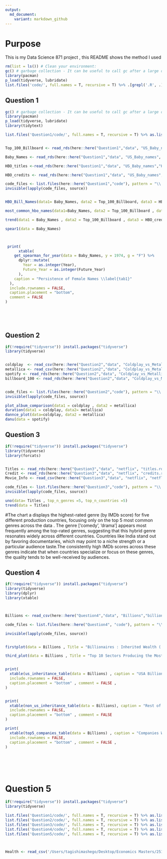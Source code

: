 ```yaml
---
output:
  md_document:
    variant: markdown_github
---
```


# Purpose

This is my Data Science 871 project , this README shows the method I used



```r

rm(list = ls()) # Clean your environment:
gc() # garbage collection - It can be useful to call gc after a large object has been removed, as this may prompt R to return memory to the operating system.
library(pacman)
p_load(tidyverse, lubridate)
list.files('code/', full.names = T, recursive = T) %>% .[grepl('.R', .)] %>% as.list() %>% walk(~source(.))
```

## Question 1 


```r

gc() # garbage collection - It can be useful to call gc after a large object has been removed, as this may prompt R to return memory to the operating system.
library(pacman)
p_load(tidyverse, lubridate)
library(tidytext)

list.files('Question1/code/', full.names = T, recursive = T) %>% as.list() %>% walk(~source(.))


Top_100_Billboard <- read_rds(here::here("Question1","data", "US_Baby_names", "charts.rds"))

Baby_Names <- read_rds(here::here("Question1","data", "US_Baby_names", "Baby_Names_By_US_State.rds"))

HBO_titles <-read_rds(here::here("Question1","data", "US_Baby_names","HBO_titles.rds"))

HBO_credits <- read_rds(here::here("Question1","data", "US_Baby_names","HBO_credits.rds"))

code_files <- list.files(here::here("Question1","code"), pattern = "\\.R$", full.names = TRUE)
invisible(lapply(code_files, source))


HBO_Bill_Names(data1= Baby_Names, data2 = Top_100_Billboard, data3 = HBO_credits)

most_common_hbo_names(data1=Baby_Names, data2 = Top_100_Billboard , data3= HBO_credits)

trend(data1 = Baby_Names , data2 = Top_100_Billboard , data3 = HBO_credits)

spear1(data = Baby_Names)



 print(
      xtable(
    get_spearman_for_year(data = Baby_Names, y = 1974, g = "F") %>%
      dplyr::mutate(
        Year = as.integer(Year),
        Future_Year = as.integer(Future_Year)
      ),
    caption = "Persistence of Female Names \\label{tab1}"
  ),
  include.rownames = FALSE,
  caption.placement = "bottom",
  comment = FALSE
)
 
 




```



## Question 2


```r


if(!require("tidyverse")) install.packages("tidyverse")
library(tidyverse)


coldplay  <- read_csv(here::here("Question2","data", "Coldplay_vs_Metallica", "Coldplay.csv")) %>%  rename(album = `album_name`)
metallica <- read_csv(here::here("Question2","data", "Coldplay_vs_Metallica", "metallica.csv"))
spotify <- read_rds(here::here("Question2","data", "Coldplay_vs_Metallica", "Broader_Spotify_Info.rds"))
billboard_100 <- read_rds(here::here("Question2","data", "Coldplay_vs_Metallica", "charts.rds"))


code_files <- list.files(here::here("Question2","code"), pattern = "\\.R$", full.names = TRUE)
invisible(lapply(code_files, source))

plot_album_comparison(data1 = coldplay , data2 = metallica)
duration(data1 = coldplay, data2= metallica)
dannce_plot(data=coldplay, data2 = metallica)
danu(data = spotify)

```



## Question 3

```r


if(!require("tidyverse")) install.packages("tidyverse")
library(tidyverse)
library(forcats)


Titles <- read_rds(here::here("Question3","data", "netflix", "titles.rds"))
Credit <- read_rds(here::here("Question3","data", "netflix", "credits.rds"))
Movie_Info <- read_csv(here::here("Question3","data", "netflix", "netflix_movies.csv"))

code_files <- list.files(here::here("Question3","code"), pattern = "\\.R$", full.names = TRUE)
invisible(lapply(code_files, source))

uno(data= Titles , top_n_genres =5, top_n_countries =5) 
trend(data = Titles)


```


#The chart a displays the highest-rated genre (by IMDb score) for five different production countries, focusing only on the top 5 most common genres across the data . The genre ['comedy', 'drama'] appears most frequently among the top-rated genres, suggesting that this hybrid genre resonates widely across different countries. Countries like India stand out by favoring documentaries, which may point to a niche strength or a particular audience taste.The consistently high IMDb scores across these genres indicate that when countries specialize or focus on these genres, the quality tends to be well-received by audiences.




## Question 4


```r


if(!require("tidyverse")) install.packages("tidyverse")
library(tidyverse)
library(dplyr)
library(xtable)



Billions <- read_csv(here::here("Question4","data", "Billions","billionaires.csv")) %>% arrange(desc(company.founded)) 

code_files <- list.files(here::here("Question4", "code"), pattern = "\\.R$", full.names = TRUE)

invisible(lapply(code_files, source))


firstplot(data = Billions , Title = "Billionaires : Inherited Wealth ( USA vs Rest of World") 

third_plot(data = Billions , Title = "Top 10 Sectors Producing the Most Self- Made Billionaires Since 2000")


print(
  xtable(us_inheritance_table(data = Billions) , caption = "USA Billionaires by Inheritance Status \\label{tab1}"),
  include.rownames = FALSE,
  caption.placement = "bottom" , comment = FALSE ,
)


print(
  xtable(non_us_inheritance_table(data = Billions), caption = "Rest of the World by Inheritance Status\\label{tab2}"),
  include.rownames = FALSE,
  caption.placement = "bottom" , comment = FALSE 
)

print(
  xtable(top5_companies_table(data = Billions) , caption = "Companies With Most Billionaires \\label{tab3}"),
  include.rownames = FALSE,
  caption.placement = "bottom" , comment = FALSE ,
)







```




# Question 5 

```r



if(!require("tidyverse")) install.packages("tidyverse")
library(tidyverse)

list.files('Question1/code/', full.names = T, recursive = T) %>% as.list() %>% walk(~source(.))
list.files('Question2/code/', full.names = T, recursive = T) %>% as.list() %>% walk(~source(.))
list.files('Question3/code/', full.names = T, recursive = T) %>% as.list() %>% walk(~source(.))
list.files('Question4/code/', full.names = T, recursive = T) %>% as.list() %>% walk(~source(.))
list.files('Question5/code/', full.names = T, recursive = T) %>% as.list() %>% walk(~source(.))



Health <- read_csv('/Users/tagishimashego/Desktop/Economics Masters/25179705/Question5/data/Health/HealthCare.csv')



```

